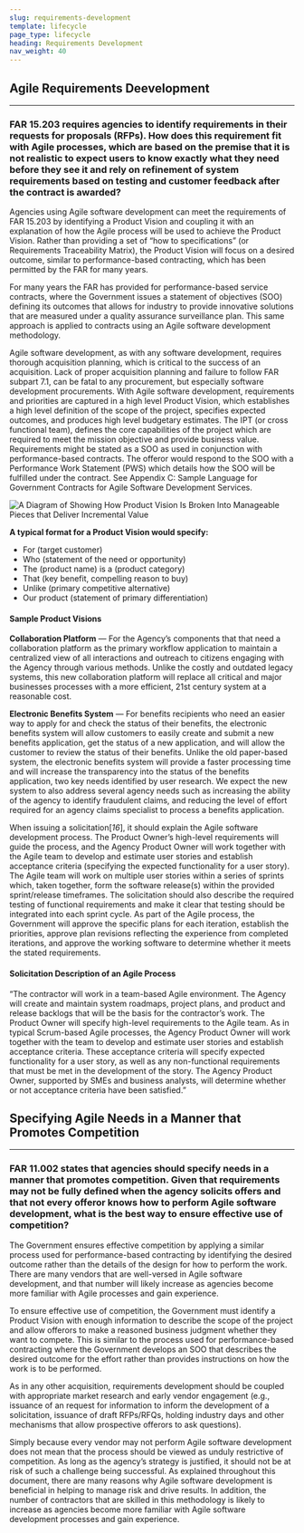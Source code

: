 ```yaml
---
slug: requirements-development
template: lifecycle
page_type: lifecycle
heading: Requirements Development
nav_weight: 40
---
```


## Agile Requirements Deevelopment

***
<a name="requirements"></a>
### FAR 15.203 requires agencies to identify requirements in their requests for proposals (RFPs).  How does this requirement fit with Agile processes, which are based on the premise that it is not realistic to expect users to know exactly what they need before they see it and rely on refinement of system requirements based on testing and customer feedback after the contract is awarded? 

Agencies using Agile software development can meet the requirements of FAR 15.203 by identifying a Product Vision and coupling it with an explanation of how the Agile process will be used to achieve the Product Vision.  Rather than providing a set of “how to specifications” (or Requirements Traceability Matrix), the Product Vision will focus on a desired outcome, similar to performance-based contracting, which has been permitted by the FAR for many years.   

For many years the FAR has provided for performance-based service contracts, where the Government issues a statement of objectives (SOO) defining its outcomes that allows for industry to provide innovative solutions that are measured under a quality assurance surveillance plan.  This same approach is applied to contracts using an Agile software development methodology. 	

Agile software development, as with any software development, requires thorough acquisition planning, which is critical to the success of an acquisition.  Lack of proper acquisition planning and failure to follow FAR subpart 7.1, can be fatal to any procurement, but especially software development procurements.  With Agile software development, requirements and priorities are captured in a high level Product Vision, which establishes a high level definition of the scope of the project, specifies expected outcomes, and produces high level budgetary estimates.  The IPT (or cross functional team), defines the core capabilities of the project which are required to meet the mission objective and provide business value.  Requirements might be stated as a SOO as used in conjunction with performance-based contracts.  The offeror would respond to the SOO with a Performance Work Statement (PWS) which details how the SOO will be fulfilled under the contract. See Appendix C: Sample Language for Government Contracts for Agile Software Development Services. 

 ![A Diagram of Showing How Product Vision Is Broken Into Manageable Pieces that Deliver Incremental Value](/assets/img/techfar4.png 'Product Vision')

**A typical format for a Product Vision would specify:**

- For (target customer)
- Who (statement of the need or opportunity)
- The (product name) is a (product category)
- That (key benefit, compelling reason to buy)
- Unlike (primary competitive alternative)
- Our product (statement of primary differentiation)

#### Sample Product Visions

**Collaboration Platform** — For the Agency’s components that that need a collaboration platform as the primary workflow application to maintain a centralized view of all interactions and outreach to citizens engaging with the Agency through various methods.  Unlike the costly and outdated legacy systems, this new collaboration platform will replace all critical and major businesses processes with a more efficient, 21st century system at a reasonable cost. 
 
**Electronic Benefits System** — For benefits recipients who need an easier way to apply for and check the status of their benefits, the electronic benefits system will allow customers to easily create and submit a new benefits application, get the status of a new application, and will allow the customer to review the status of their benefits. Unlike the old paper-based system, the electronic benefits system will provide a faster processing time and will increase the transparency into the status of the benefits application, two key needs identified by user research. We expect the new system to also address several agency needs such as increasing the ability of the agency to identify fraudulent claims, and reducing the level of effort required for an agency claims specialist to process a benefits application.

When issuing a solicitation[*16*], it should explain the Agile software development process.  The Product Owner’s high-level requirements will guide the process, and the Agency Product Owner will work together with the Agile team to develop and estimate user stories and establish acceptance criteria (specifying the expected functionality for a user story).  The Agile team will work on multiple user stories within a series of sprints which, taken together, form the software release(s) within the provided sprint/release timeframes.  The solicitation should also describe the required testing of functional requirements and make it clear that testing should be integrated into each sprint cycle.  As part of the Agile process, the Government will approve the specific plans for each iteration, establish the priorities, approve plan revisions reflecting the experience from completed iterations, and approve the working software to determine whether it meets the stated requirements.

#### Solicitation Description of an Agile Process

“The contractor will work in a team-based Agile environment.  The Agency will create and maintain system roadmaps, project plans, and product and release backlogs that will be the basis for the contractor’s work. The Product Owner will specify high-level requirements to the Agile team. As in typical Scrum-based Agile processes, the Agency Product Owner will work together with the team to develop and estimate user stories and establish acceptance criteria. These acceptance criteria will specify expected functionality for a user story, as well as any non-functional requirements that must be met in the development of the story. The Agency Product Owner, supported by SMEs and business analysts, will determine whether or not acceptance criteria have been satisfied.”

## Specifying Agile Needs in a Manner that Promotes Competition 

***
<a name="effective-competition"></a> 
### FAR 11.002 states that agencies should specify needs in a manner that promotes competition.  Given that requirements may not be fully defined when the agency solicits offers and that not every offeror knows how to perform Agile software development, what is the best way to ensure effective use of competition? 

The Government ensures effective competition by applying a similar process used for performance-based contracting by identifying the desired outcome rather than the details of the design for how to perform the work.  There are many vendors that are well-versed in Agile software development, and that number will likely increase as agencies become more familiar with Agile processes and gain experience. 

To ensure effective use of competition, the Government must identify a Product Vision with enough information to describe the scope of the project and allow offerors to make a reasoned business judgment whether they want to compete.  This is similar to the process used for performance-based contracting where the Government develops an SOO that describes the desired outcome for the effort rather than provides instructions on how the work is to be performed. 

As in any other acquisition, requirements development should be coupled with appropriate market research and early vendor engagement (e.g., issuance of an request for information to inform the development of a solicitation, issuance of draft RFPs/RFQs, holding industry days and other mechanisms that allow prospective offerors to ask questions). 

Simply because every vendor may not perform Agile software development does not mean that the process should be viewed as unduly restrictive of competition.  As long as the agency’s strategy is justified, it should not be at risk of such a challenge being successful.  As explained throughout this document, there are many reasons why Agile software development is beneficial in helping to manage risk and drive results.  In addition, the number of contractors that are skilled in this methodology is likely to increase as agencies become more familiar with Agile software development processes and gain experience.   
